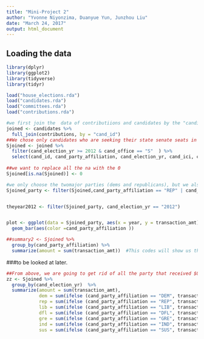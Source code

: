 ```yaml
---
title: "Mini-Project 2"
author: "Yvonne Niyonzima, Duanyue Yun, Junzhou Liu"
date: "March 24, 2017"
output: html_document
---
```



## Loading the data

```r
library(dplyr)
library(ggplot2)
library(tidyverse)
library(tidyr)

```


```r
load("house_elections.rda")
load("candidates.rda")
load("committees.rda")
load("contributions.rda")
```


```r

#we first join the  data of contributiions and candidates by the "candidate id"
joined <- candidates %>%
  full_join(contributions, by = "cand_id")
##We chose only candidates who are seeking their state senate seats in the years between 2010 and 2016 using the verb "filter". We also use select to have only the variables that we need. 
Sjoined <- joined %>%
  filter(cand_election_yr >= 2012 & cand_office == "S"  ) %>%
  select(cand_id, cand_party_affiliation, cand_election_yr, cand_ici, cand_state, transaction_amt) ##%>%
  
##we want to replace all the na with the 0
Sjoined[is.na(Sjoined)] <- 0

#we only choose the twomajor parties (dems and republicans), but we also add independents. We only did these three because they received most contributions.
Sjoined_party <- filter(Sjoined,cand_party_affiliation == "REP" | cand_party_affiliation =="DEM" | cand_party_affiliation == "IND"  )


theyear2012 <- filter(Sjoined_party, cand_election_yr == "2012")


plot <- ggplot(data = Sjoined_party, aes(x = year, y = transaction_amt)) +
  geom_bar(aes(color =cand_party_affiliation ))

##summary2 <- Sjoined %>%
  group_by(cand_party_affiliation) %>%
  summarize(amount = sum(transaction_amt))  #This codes will show us the amount each party received.


```


###to be looked at later.
```r
##From above, we are going to get rid of all the party that received $0.00 contributions in the six years. We then  look how much each party received in the year. This data can be used to see if there exists a lint between the amount received and the number of seats won.
zz <- Sjoined %>%
  group_by(cand_election_yr)  %>%
  summarize(amount = sum(transaction_amt),
            dem = sum(ifelse (cand_party_affiliation == "DEM", transaction_amt, 0)),
            rep = sum(ifelse (cand_party_affiliation == "REP", transaction_amt, 0)),
            lib = sum(ifelse (cand_party_affiliation == "LIB", transaction_amt, 0)),
            dfl = sum(ifelse (cand_party_affiliation == "DFL", transaction_amt, 0)),
            gre = sum(ifelse (cand_party_affiliation == "GRE", transaction_amt, 0)),
            ind = sum(ifelse (cand_party_affiliation == "IND", transaction_amt, 0)),
            sus = sum(ifelse (cand_party_affiliation == "SUS", transaction_amt, 0)))
```